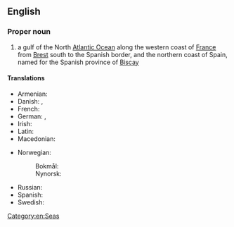 ==English==
{{wikipedia}}

===Proper noun===
{{en-proper noun|head=[[bay|Bay]] [[of]] [[Biscay]]}}

# a gulf of the North [[Atlantic Ocean]] along the western coast of [[France]] from [[Brest]] south to the Spanish border, and the northern coast of Spain, named for the Spanish province of [[Biscay]]

====Translations====
{{trans-top|gulf}}
* Armenian: {{t|hy|Բիսկայան ծոց|sc=Armn}}
* Danish: {{t|da|Biscayen}}, {{t|da|Biscayabugten}}
* French: {{t+|fr|golfe de Gascogne|m}}
* German: {{t|de|Golf von Biskaya|m}}, {{t|de|Biskaya|f}}
* Irish: {{t|ga|Bá na Bioscáine|f}}
* Latin: {{t|la|Mare Cantabricum|n}}
* Macedonian: {{t|mk|Бискајски Залив|tr=Bískajski Záliv|m}}
{{trans-mid}}
* Norwegian:
*: Bokmål: {{t|nb|Biscayabukten}}
*: Nynorsk: {{t|nn|Biscayabukta}}
* Russian: {{t+|ru|Биска́йский зали́в|m}}
* Spanish: {{t|es|golfo de Vizcaya}}
* Swedish: {{t|sv|Biscayabukten}}
{{trans-bottom}}

[[Category:en:Seas]]